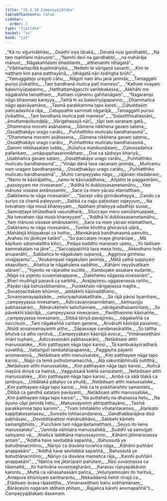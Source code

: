 ```yaml
---
title: "15.1.10 Campeyyajātaka"
tableOfContents: false
sidebar:
  order: 2
type: "tipitaka"
basket: "su"
book: "ja1"
---
```



<DynamicBreadcrumb />

<Division number="240" book="ja1">

<Paragraph number="3101" type="verses" book="ja1">
_“Kā nu vijjurivābhāsi,_  
_Osadhī viya tārakā;_  
_Devatā nusi gandhabbī,_  
_Na taṃ maññāmi mānusiṃ”._  

</Paragraph>

</Division>
<Division number="241" book="ja1">

<Paragraph number="3102" type="verses" book="ja1">
_“Namhi devī na gandhabbī,_  
_na mahārāja mānusī;_  
_Nāgakaññāsmi bhaddante,_  
_atthenamhi idhāgatā”._  

</Paragraph>

</Division>
<Division number="242" book="ja1">

<Paragraph number="3103" type="verses" book="ja1">
_“Vibbhantacittā kupitindriyāsi,_  
_Nettehi te vārigaṇā savanti;_  
_Kiṃ te naṭṭhaṃ kiṃ pana patthayānā,_  
_Idhāgatā nāri tadiṅgha brūhi”._  

</Paragraph>

</Division>
<Division number="243" book="ja1">

<Paragraph number="3104" type="verses" book="ja1">
_“Yamuggatejo uragoti cāhu,_  
_Nāgoti naṃ āhu janā janinda;_  
_Tamaggahī puriso jīvikattho,_  
_Taṃ bandhanā muñca patī mameso”._  

</Paragraph>

</Division>
<Division number="244" book="ja1">

<Paragraph number="3105" type="verses" book="ja1">
_“Kathaṃ nvayaṃ balaviriyūpapanno,_  
_Hatthattamāgacchi vanibbakassa;_  
_Akkhāhi me nāgakaññe tamatthaṃ,_  
_Kathaṃ vijānemu gahītanāgaṃ”._  

</Paragraph>

</Division>
<Division number="245" book="ja1">

<Paragraph number="3106" type="verses" book="ja1">
_“Nagarampi nāgo bhasmaṃ kareyya,_  
_Tathā hi so balaviriyūpapanno;_  
_Dhammañca nāgo apacāyamāno,_  
_Tasmā parakkamma tapo karoti._  

</Paragraph>

</Division>
<Division number="246" book="ja1">

<Paragraph number="3107" type="verses" book="ja1">
_Cātuddasiṃ pañcadasiñca rāja,_  
_Catuppathe sammati nāgarājā;_  
_Tamaggahī puriso jīvikattho,_  
_Taṃ bandhanā muñca patī mameso”._  

</Paragraph>

</Division>
<Division number="247" book="ja1">

<Paragraph number="3108" type="verses" book="ja1">
_“Soḷasitthisahassāni,_  
_āmuttamaṇikuṇḍalā;_  
_Vārigehasayā nārī,_  
_tāpi taṃ saraṇaṃ gatā._  

</Paragraph>

</Division>
<Division number="248" book="ja1">

<Paragraph number="3109" type="verses" book="ja1">
_Dhammena mocehi asāhasena,_  
_Gāmena nikkhena gavaṃ satena;_  
_Ossaṭṭhakāyo urago carātu,_  
_Puññatthiko muñcatu bandhanasmā”._  

</Paragraph>

</Division>
<Division number="249" book="ja1">

<Paragraph number="3110" type="verses" book="ja1">
_“Dhammena mocemi asāhasena,_  
_Gāmena nikkhena gavaṃ satena;_  
_Ossaṭṭhakāyo urago carātu,_  
_Puññatthiko muñcatu bandhanasmā._  

</Paragraph>

</Division>
<Division number="250" book="ja1">

<Paragraph number="3111" type="verses" book="ja1">
_Dammi nikkhasataṃ ludda,_  
_thūlañca maṇikuṇḍalaṃ;_  
_Catussadañca pallaṅkaṃ,_  
_umāpupphasarinnibhaṃ._  

</Paragraph>

</Division>
<Division number="251" book="ja1">

<Paragraph number="3112" type="verses" book="ja1">
_Dve ca sādisiyo bhariyā,_  
_Usabhañca gavaṃ sataṃ;_  
_Ossaṭṭhakāyo urago carātu,_  
_Puññatthiko muñcatu bandhanasmā”._  

</Paragraph>

</Division>
<Division number="252" book="ja1">

<Paragraph number="3113" type="verses" book="ja1">
_“Vināpi dānā tava vacanaṃ janinda,_  
_Muñcemu naṃ uragaṃ bandhanasmā;_  
_Ossaṭṭhakāyo urago carātu,_  
_Puññatthiko muñcatu bandhanasmā”._  

</Paragraph>

</Division>
<Division number="253" book="ja1">

<Paragraph number="3114" type="verses" book="ja1">
_Mutto campeyyako nāgo,_  
_rājānaṃ etadabravi;_  
_“Namo te kāsirājatthu,_  
_namo te kāsivaḍḍhana;_  
_Añjaliṃ te paggaṇhāmi,_  
_passeyyaṃ me nivesanaṃ”._  

</Paragraph>

</Division>
<Division number="254" book="ja1">

<Paragraph number="3115" type="verses" book="ja1">
_“Addhā hi dubbissasametamāhu,_  
_Yaṃ mānuso vissase amānusamhi;_  
_Sace ca maṃ yācasi etamatthaṃ,_  
_Dakkhemu te nāga nivesanāni”._  

</Paragraph>

</Division>
<Division number="255" book="ja1">

<Paragraph number="3116" type="verses" book="ja1">
_“Sacepi vāto girimāvaheyya,_  
_Cando ca suriyo ca chamā pateyyuṃ;_  
_Sabbā ca najjo paṭisotaṃ vajeyyuṃ,_  
_Na tvevahaṃ rāja musā bhaṇeyyaṃ._  

</Paragraph>

</Division>
<Division number="256" book="ja1">

<Paragraph number="3117" type="verses" book="ja1">
_Nabhaṃ phaleyya udadhīpi susse,_  
_Saṃvaṭṭaye bhūtadharā vasundharā;_  
_Siluccayo meru samūlamuppate,_  
_Na tvevahaṃ rāja musā bhaṇeyyaṃ”._  

</Paragraph>

</Division>
<Division number="257" book="ja1">

<Paragraph number="3118" type="verses" book="ja1">
_“Addhā hi dubbissasametamāhu,_  
_Yaṃ mānuso vissase amānusamhi;_  
_Sace ca maṃ yācasi etamatthaṃ,_  
_Dakkhemu te nāga nivesanāni._  

</Paragraph>

</Division>
<Division number="258" book="ja1">

<Paragraph number="3119" type="verses" book="ja1">
_Tumhe khottha ghoravisā uḷārā,_  
_Mahātejā khippakopī ca hotha;_  
_Maṃkāraṇā bandhanasmā pamutto,_  
_Arahasi no jānituye katāni”._  

</Paragraph>

</Division>
<Division number="259" book="ja1">

<Paragraph number="3120" type="verses" book="ja1">
_“So paccataṃ niraye ghorarūpe,_  
_Mā kāyikaṃ sātamalattha kiñci;_  
_Peḷāya baddho maraṇaṃ upetu,_  
_Yo tādisaṃ kammakataṃ na jāne”._  

</Paragraph>

</Division>
<Division number="260" book="ja1">

<Paragraph number="3121" type="verses" book="ja1">
_“Saccappaṭiññā tava mesa hotu,_  
_Akkodhano hohi anupanāhī;_  
_Sabbañca te nāgakulaṃ supaṇṇā,_  
_Aggiṃva gimhesu vivajjayantu”._  

</Paragraph>

</Division>
<Division number="261" book="ja1">

<Paragraph number="3122" type="verses" book="ja1">
_“Anukampasī nāgakulaṃ janinda,_  
_Mātā yathā suppiyaṃ ekaputtaṃ;_  
_Ahañca te nāgakulena saddhiṃ,_  
_Kāhāmi veyyāvaṭikaṃ uḷāraṃ”._  

</Paragraph>

</Division>
<Division number="262" book="ja1">

<Paragraph number="3123" type="verses" book="ja1">
_“Yojentu ve rājarathe sucitte,_  
_Kambojake assatare sudante;_  
_Nāge ca yojentu suvaṇṇakappane,_  
_Dakkhemu nāgassa nivesanāni”._  

</Paragraph>

</Division>
<Division number="263" book="ja1">

<Paragraph number="3124" type="verses" book="ja1">
_Bherī mudiṅgā paṇavā ca saṅkhā,_  
_Avajjayiṃsu uggasenassa rañño;_  
_Pāyāsi rājā bahusobhamāno,_  
_Purakkhato nārigaṇassa majjhe._  

</Paragraph>

</Division>
<Division number="264" book="ja1">

<Paragraph number="3125" type="verses" book="ja1">
_Suvaṇṇacitakaṃ bhūmiṃ,_  
_addakkhi kāsivaḍḍhano;_  
_Sovaṇṇamayapāsāde,_  
_veḷuriyaphalakatthate._  

</Paragraph>

</Division>
<Division number="265" book="ja1">

<Paragraph number="3126" type="verses" book="ja1">
_Sa rājā pāvisi byamhaṃ,_  
_campeyyassa nivesanaṃ;_  
_Ādiccavaṇṇasannibhaṃ,_  
_kaṃsavijju pabhassaraṃ._  

</Paragraph>

</Division>
<Division number="266" book="ja1">

<Paragraph number="3127" type="verses" book="ja1">
_Nānārukkhehi sañchannaṃ,_  
_nānāgandhasamīritaṃ;_  
_So pāvekkhi kāsirājā,_  
_campeyyassa nivesanaṃ._  

</Paragraph>

</Division>
<Division number="267" book="ja1">

<Paragraph number="3128" type="verses" book="ja1">
_Paviṭṭhasmiṃ kāsiraññe,_  
_campeyyassa nivesanaṃ;_  
_Dibbā tūriyā pavajjiṃsu,_  
_nāgakaññā ca naccisuṃ._  

</Paragraph>

</Division>
<Division number="268" book="ja1">

<Paragraph number="3129" type="verses" book="ja1">
_Taṃ nāgakaññā caritaṃ gaṇena,_  
_Anvāruhī kāsirājā pasanno;_  
_Nisīdi sovaṇṇamayamhi pīṭhe,_  
_Sāpassaye candanasāralitte._  

</Paragraph>

</Division>
<Division number="269" book="ja1">

<Paragraph number="3130" type="verses" book="ja1">
_So tattha bhutvā ca atho ramitvā,_  
_Campeyyakaṃ kāsirājā avoca;_  
_“Vimānaseṭṭhāni imāni tuyhaṃ,_  
_Ādiccavaṇṇāni pabhassarāni;_  
_Netādisaṃ atthi manussaloke,_  
_Kiṃ patthayaṃ nāga tapo karosi._  

</Paragraph>

</Division>
<Division number="270" book="ja1">

<Paragraph number="3131" type="verses" book="ja1">
_Tā kambukāyūradharā suvatthā,_  
_Vaṭṭaṅgulī tambatalūpapannā;_  
_Paggayha pāyenti anomavaṇṇā,_  
_Netādisaṃ atthi manussaloke;_  
_Kiṃ patthayaṃ nāga tapo karosi._  

</Paragraph>

</Division>
<Division number="271" book="ja1">

<Paragraph number="3132" type="verses" book="ja1">
_Najjo ca temā puthulomamacchā,_  
_Āṭā sakuntābhirudā sutitthā;_  
_Netādisaṃ atthi manussaloke,_  
_Kiṃ patthayaṃ nāga tapo karosi._  

</Paragraph>

</Division>
<Division number="272" book="ja1">

<Paragraph number="3133" type="verses" book="ja1">
_Koñcā mayūrā diviyā ca haṃsā,_  
_Vaggussarā kokilā sampatanti;_  
_Netādisaṃ atthi manussaloke,_  
_Kiṃ patthayaṃ nāga tapo karosi._  

</Paragraph>

</Division>
<Division number="273" book="ja1">

<Paragraph number="3134" type="verses" book="ja1">
_Ambā ca sālā tilakā ca jambuyo,_  
_Uddālakā pāṭaliyo ca phullā;_  
_Netādisaṃ atthi manussaloke,_  
_Kiṃ patthayaṃ nāga tapo karosi._  

</Paragraph>

</Division>
<Division number="274" book="ja1">

<Paragraph number="3135" type="verses" book="ja1">
_Imā ca te pokkharañño samantato,_  
_Dibbā ca gandhā satataṃ pavāyanti;_  
_Netādisaṃ atthi manussaloke,_  
_Kiṃ patthayaṃ nāga tapo karosi”._  

</Paragraph>

</Division>
<Division number="275" book="ja1">

<Paragraph number="3136" type="verses" book="ja1">
_“Na puttahetu na dhanassa hetu,_  
_Na āyuno cāpi janinda hetu;_  
_Manussayoniṃ abhipatthayāno,_  
_Tasmā parakkamma tapo karomi”._  

</Paragraph>

</Division>
<Division number="276" book="ja1">

<Paragraph number="3137" type="verses" book="ja1">
_“Tvaṃ lohitakkho vihatantaraṃso,_  
_Alaṅkato kappitakesamassu;_  
_Surosito lohitacandanena,_  
_Gandhabbarājāva disā pabhāsasi._  

</Paragraph>

</Division>
<Division number="277" book="ja1">

<Paragraph number="3138" type="verses" book="ja1">
_Deviddhipattosi mahānubhāvo,_  
_Sabbehi kāmehi samaṅgibhūto;_  
_Pucchāmi taṃ nāgarājetamatthaṃ,_  
_Seyyo ito kena manussaloko”._  

</Paragraph>

</Division>
<Division number="278" book="ja1">

<Paragraph number="3139" type="verses" book="ja1">
_“Janinda nāññatra manussalokā,_  
_Suddhī va saṃvijjati saṃyamo vā;_  
_Ahañca laddhāna manussayoniṃ,_  
_Kāhāmi jātimaraṇassa antaṃ”._  

</Paragraph>

</Division>
<Division number="279" book="ja1">

<Paragraph number="3140" type="verses" book="ja1">
_“Addhā have sevitabbā sapaññā,_  
_Bahussutā ye bahuṭhānacintino;_  
_Nāriyo ca disvāna tuvañca nāga,_  
_Kāhāmi puññāni anappakāni”._  

</Paragraph>

</Division>
<Division number="280" book="ja1">

<Paragraph number="3141" type="verses" book="ja1">
_“Addhā have sevitabbā sapaññā,_  
_Bahussutā ye bahuṭhānacintino;_  
_Nāriyo ca disvāna mamañca rāja,_  
_Karohi puññāni anappakāni”._  

</Paragraph>

</Division>
<Division number="281" book="ja1">

<Paragraph number="3142" type="verses" book="ja1">
_“Idañca me jātarūpaṃ pahūtaṃ,_  
_Rāsī suvaṇṇassa ca tālamattā;_  
_Ito haritvāna suvaṇṇagharāni,_  
_Karassu rūpiyapākāraṃ karontu._  

</Paragraph>

</Division>
<Division number="282" book="ja1">

<Paragraph number="3143" type="verses" book="ja1">
_Muttā ca vāhasahassāni pañca,_  
_Veḷuriyamissāni ito haritvā;_  
_Antepure bhūmiyaṃ santharantu,_  
_Nikkaddamā hehiti nīrajā ca._  

</Paragraph>

</Division>
<Division number="283" book="ja1">

<Paragraph number="3144" type="verses" book="ja1">
_Etādisaṃ āvasa rājaseṭṭha,_  
_Vimānaseṭṭhaṃ bahu sobhamānaṃ;_  
_Bārāṇasiṃ nagaraṃ iddhaṃ phītaṃ,_  
_Rajjañca kārehi anomapaññā”ti._  


</Paragraph>
</Division>

<Paragraph number="3145" type="center" book="ja1">
Campeyyajātakaṃ dasamaṃ.
</Paragraph>